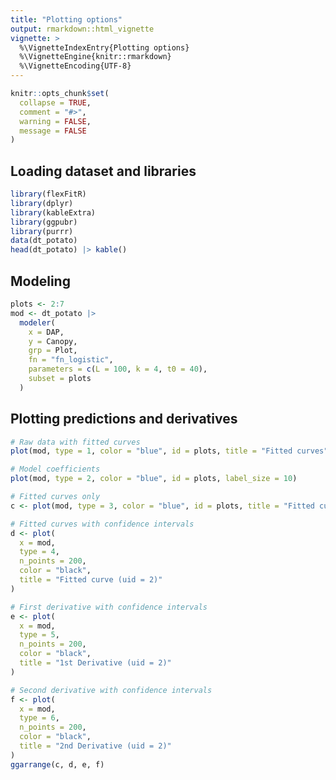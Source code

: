 ```yaml
---
title: "Plotting options"
output: rmarkdown::html_vignette
vignette: >
  %\VignetteIndexEntry{Plotting options}
  %\VignetteEngine{knitr::rmarkdown}
  %\VignetteEncoding{UTF-8}
---
```


```r
knitr::opts_chunk$set(
  collapse = TRUE,
  comment = "#>",
  warning = FALSE,
  message = FALSE
)
```

## Loading dataset and libraries

```r
library(flexFitR)
library(dplyr)
library(kableExtra)
library(ggpubr)
library(purrr)
data(dt_potato)
head(dt_potato) |> kable()
```

## Modeling

```r
plots <- 2:7
mod <- dt_potato |>
  modeler(
    x = DAP,
    y = Canopy,
    grp = Plot,
    fn = "fn_logistic",
    parameters = c(L = 100, k = 4, t0 = 40),
    subset = plots
  )
```


## Plotting predictions and derivatives

```r
# Raw data with fitted curves
plot(mod, type = 1, color = "blue", id = plots, title = "Fitted curves")
```

```r
# Model coefficients
plot(mod, type = 2, color = "blue", id = plots, label_size = 10)
```

```r
# Fitted curves only
c <- plot(mod, type = 3, color = "blue", id = plots, title = "Fitted curves")
```

```r
# Fitted curves with confidence intervals
d <- plot(
  x = mod,
  type = 4,
  n_points = 200,
  color = "black",
  title = "Fitted curve (uid = 2)"
)
```

```r
# First derivative with confidence intervals
e <- plot(
  x = mod,
  type = 5,
  n_points = 200,
  color = "black",
  title = "1st Derivative (uid = 2)"
)
```

```r
# Second derivative with confidence intervals
f <- plot(
  x = mod,
  type = 6,
  n_points = 200,
  color = "black",
  title = "2nd Derivative (uid = 2)"
)
ggarrange(c, d, e, f)
```

